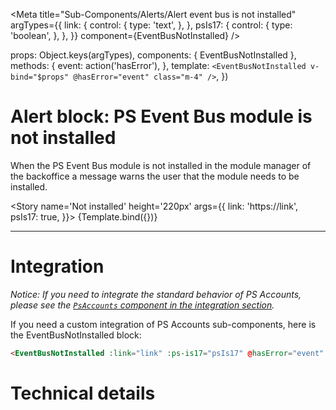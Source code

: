 

<Meta
  title="Sub-Components/Alerts/Alert event bus is not installed"
  argTypes={{
    link: {
      control: {
        type: 'text',
      },
    },
    psIs17: {
      control: {
        type: 'boolean',
      },
    },
  }}
  component={EventBusNotInstalled} />

  props: Object.keys(argTypes),
  components: { EventBusNotInstalled },
  methods: {
    event: action('hasError'),
  },
  template: `<EventBusNotInstalled v-bind="$props" @hasError="event" class="m-4" />`,
})

# Alert block: PS Event Bus module is not installed

When the PS Event Bus module is not installed in the module manager of the
backoffice a message warns the user that the module needs to be installed.

<Story
  name='Not installed'
  height='220px'
  args={{
    link: 'https://link',
    psIs17: true,
  }}>
  {Template.bind({})}
</Story>

---
# Integration

_Notice: If you need to integrate the standard behavior of PS Accounts, please see the
[`PsAccounts` component in the integration section](?path=/docs/integration-psaccounts-panel--connected)._

If you need a custom integration of PS Accounts sub-components, here is the EventBusNotInstalled block:

```html
<EventBusNotInstalled :link="link" :ps-is17="psIs17" @hasError="event" />
```

# Technical details

<Description of={EventBusNotInstalled} />
<Props of={EventBusNotInstalled} />
